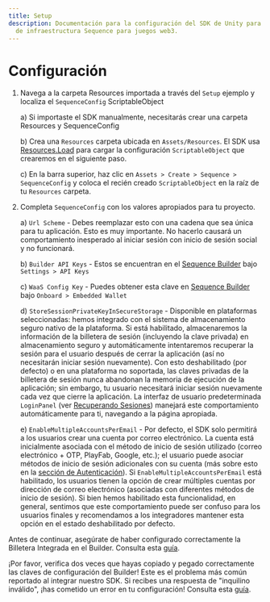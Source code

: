 ```yaml
---
title: Setup
description: Documentación para la configuración del SDK de Unity para la pila
  de infraestructura Sequence para juegos web3.
---
```


# Configuración

1. Navega a la carpeta Resources importada a través del `Setup` ejemplo y localiza el `SequenceConfig` ScriptableObject

   a) Si importaste el SDK manualmente, necesitarás crear una carpeta Resources y SequenceConfig

   b) Crea una `Resources` carpeta ubicada en `Assets/Resources`. El SDK usa [Resources.Load](https://docs.unity3d.com/ScriptReference/Resources.Load.html) para cargar la configuración `ScriptableObject` que crearemos en el siguiente paso.

   c) En la barra superior, haz clic en `Assets > Create > Sequence > SequenceConfig` y coloca el recién creado `ScriptableObject` en la raíz de tu `Resources` carpeta.
2. Completa `SequenceConfig` con los valores apropiados para tu proyecto.

   a) `Url Scheme` - Debes reemplazar esto con una cadena que sea única para tu aplicación. Esto es muy importante. No hacerlo causará un comportamiento inesperado al iniciar sesión con inicio de sesión social y no funcionará.

   b) `Builder API Keys` - Estos se encuentran en el [Sequence Builder](https://sequence.build/) bajo `Settings > API Keys`

   c) `WaaS Config Key` - Puedes obtener esta clave en [Sequence Builder](https://sequence.build/) bajo `Onboard > Embedded Wallet`

   d) `StoreSessionPrivateKeyInSecureStorage` - Disponible en plataformas seleccionadas: hemos integrado con el sistema de almacenamiento seguro nativo de la plataforma. Si está habilitado, almacenaremos la información de la billetera de sesión (incluyendo la clave privada) en almacenamiento seguro y automáticamente intentaremos recuperar la sesión para el usuario después de cerrar la aplicación (así no necesitarán iniciar sesión nuevamente). Con esto deshabilitado (por defecto) o en una plataforma no soportada, las claves privadas de la billetera de sesión nunca abandonan la memoria de ejecución de la aplicación; sin embargo, tu usuario necesitará iniciar sesión nuevamente cada vez que cierre la aplicación. La interfaz de usuario predeterminada `LoginPanel` (ver [Recuperando Sesiones](/sdk/unity/onboard/recovering-sessions)) manejará este comportamiento automáticamente para ti, navegando a la página apropiada.

   e) `EnableMultipleAccountsPerEmail` - Por defecto, el SDK solo permitirá a los usuarios crear una cuenta por correo electrónico. La cuenta está inicialmente asociada con el método de inicio de sesión utilizado (correo electrónico + OTP, PlayFab, Google, etc.); el usuario puede asociar métodos de inicio de sesión adicionales con su cuenta (más sobre esto en la [sección de Autenticación](/sdk/unity/onboard/authentication/federated-accounts)). Si `EnableMultipleAccountsPerEmail` está habilitado, los usuarios tienen la opción de crear múltiples cuentas por dirección de correo electrónico (asociadas con diferentes métodos de inicio de sesión). Si bien hemos habilitado esta funcionalidad, en general, sentimos que este comportamiento puede ser confuso para los usuarios finales y recomendamos a los integradores mantener esta opción en el estado deshabilitado por defecto.

<Warning>Antes de continuar, asegúrate de haber configurado correctamente la Billetera Integrada en el Builder. Consulta esta [guía](/sdk/headless-wallet/quickstart).</Warning>

<Warning>¡Por favor, verifica dos veces que hayas copiado y pegado correctamente las claves de configuración del Builder! Este es el problema más común reportado al integrar nuestro SDK. Si recibes una respuesta de "inquilino inválido", ¡has cometido un error en tu configuración! Consulta esta [guía](/sdk/headless-wallet/quickstart).</Warning>
